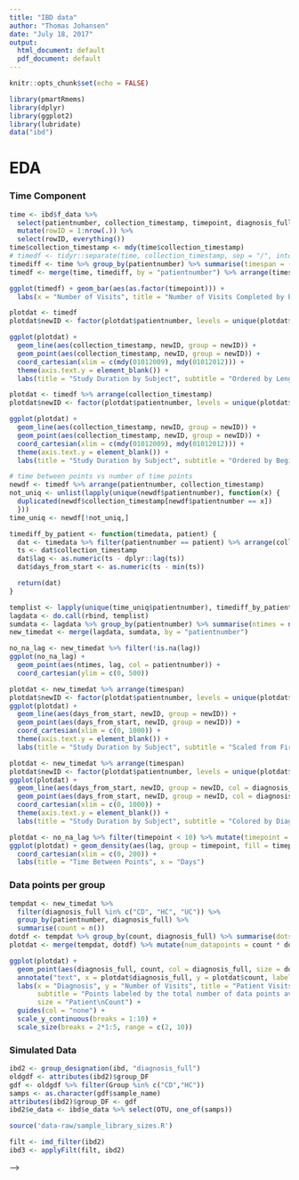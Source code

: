```yaml
---
title: "IBD data"
author: "Thomas Johansen"
date: "July 18, 2017"
output:
  html_document: default
  pdf_document: default
---
```

```r
knitr::opts_chunk$set(echo = FALSE)
```

```r
library(pmartRmems)
library(dplyr)
library(ggplot2)
library(lubridate)
data("ibd")
```

# EDA
### Time Component
```r
time <- ibd$f_data %>% 
  select(patientnumber, collection_timestamp, timepoint, diagnosis_full) %>% 
  mutate(rowID = 1:nrow(.)) %>%
  select(rowID, everything())
time$collection_timestamp <- mdy(time$collection_timestamp)
# timedf <- tidyr::separate(time, collection_timestamp, sep = "/", into = c("month","day","year"))
timediff <- time %>% group_by(patientnumber) %>% summarise(timespan = (max(collection_timestamp) - min(collection_timestamp))[[1]])
timedf <- merge(time, timediff, by = "patientnumber") %>% arrange(timespan)
```

```r
ggplot(timedf) + geom_bar(aes(as.factor(timepoint))) + 
  labs(x = "Number of Visits", title = "Number of Visits Completed by Each Patient")
```


```r
plotdat <- timedf
plotdat$newID <- factor(plotdat$patientnumber, levels = unique(plotdat$patientnumber))

ggplot(plotdat) + 
  geom_line(aes(collection_timestamp, newID, group = newID)) + 
  geom_point(aes(collection_timestamp, newID, group = newID)) +
  coord_cartesian(xlim = c(mdy(01012009), mdy(01012012))) + 
  theme(axis.text.y = element_blank()) +
  labs(title = "Study Duration by Subject", subtitle = "Ordered by Length of Study")
```

```r
plotdat <- timedf %>% arrange(collection_timestamp)
plotdat$newID <- factor(plotdat$patientnumber, levels = unique(plotdat$patientnumber))

ggplot(plotdat) + 
  geom_line(aes(collection_timestamp, newID, group = newID)) + 
  geom_point(aes(collection_timestamp, newID, group = newID)) +
  coord_cartesian(xlim = c(mdy(01012009), mdy(01012012))) + 
  theme(axis.text.y = element_blank()) +
  labs(title = "Study Duration by Subject", subtitle = "Ordered by Beginning Date of Study")
```

```r
# time between points vs number of time points
newdf <- timedf %>% arrange(patientnumber, collection_timestamp)
not_uniq <- unlist(lapply(unique(newdf$patientnumber), function(x) {
  duplicated(newdf$collection_timestamp[newdf$patientnumber == x])
  }))
time_uniq <- newdf[!not_uniq,]

timediff_by_patient <- function(timedata, patient) {
  dat <- timedata %>% filter(patientnumber == patient) %>% arrange(collection_timestamp)
  ts <- dat$collection_timestamp
  dat$lag <- as.numeric(ts - dplyr::lag(ts))
  dat$days_from_start <- as.numeric(ts - min(ts))

  return(dat)
}

templist <- lapply(unique(time_uniq$patientnumber), timediff_by_patient, timedata = time_uniq)
lagdata <- do.call(rbind, templist)
sumdata <- lagdata %>% group_by(patientnumber) %>% summarise(ntimes = n())
new_timedat <- merge(lagdata, sumdata, by = "patientnumber")
```

```r
no_na_lag <- new_timedat %>% filter(!is.na(lag))
ggplot(no_na_lag) + 
  geom_point(aes(ntimes, lag, col = patientnumber)) + 
  coord_cartesian(ylim = c(0, 500))
```

```r
plotdat <- new_timedat %>% arrange(timespan)
plotdat$newID <- factor(plotdat$patientnumber, levels = unique(plotdat$patientnumber))
ggplot(plotdat) + 
  geom_line(aes(days_from_start, newID, group = newID)) + 
  geom_point(aes(days_from_start, newID, group = newID)) +
  coord_cartesian(xlim = c(0, 1000)) +
  theme(axis.text.y = element_blank()) +
  labs(title = "Study Duration by Subject", subtitle = "Scaled from First Study")
```

```r
plotdat <- new_timedat %>% arrange(timespan)
plotdat$newID <- factor(plotdat$patientnumber, levels = unique(plotdat$patientnumber))
ggplot(plotdat) + 
  geom_line(aes(days_from_start, newID, group = newID, col = diagnosis_full)) + 
  geom_point(aes(days_from_start, newID, group = newID, col = diagnosis_full)) +
  coord_cartesian(xlim = c(0, 1000)) +
  theme(axis.text.y = element_blank()) +
  labs(title = "Study Duration by Subject", subtitle = "Colored by Diagnosis")
```

```r
plotdat <- no_na_lag %>% filter(timepoint < 10) %>% mutate(timepoint = as.factor(timepoint))
ggplot(plotdat) + geom_density(aes(lag, group = timepoint, fill = timepoint), alpha = 0.5) +
  coord_cartesian(xlim = c(0, 200)) +
  labs(title = "Time Between Points", x = "Days")
```

### Data points per group
```r
tempdat <- new_timedat %>% 
  filter(diagnosis_full %in% c("CD", "HC", "UC")) %>% 
  group_by(patientnumber, diagnosis_full) %>% 
  summarise(count = n())
dotdf <- tempdat %>% group_by(count, diagnosis_full) %>% summarise(dotsize = n())
plotdat <- merge(tempdat, dotdf) %>% mutate(num_datapoints = count * dotsize)

ggplot(plotdat) + 
  geom_point(aes(diagnosis_full, count, col = diagnosis_full, size = dotsize)) +
  annotate("text", x = plotdat$diagnosis_full, y = plotdat$count, label = plotdat$num_datapoints) +
  labs(x = "Diagnosis", y = "Number of Visits", title = "Patient Visits by Diagnosis Type", 
       subtitle = "Points labeled by the total number of data points available", 
       size = "Patient\nCount") +
  guides(col = "none") +
  scale_y_continuous(breaks = 1:10) + 
  scale_size(breaks = 2*1:5, range = c(2, 10))
```


### Simulated Data

```r
ibd2 <- group_designation(ibd, "diagnosis_full")
oldgdf <- attributes(ibd2)$group_DF
gdf <- oldgdf %>% filter(Group %in% c("CD","HC"))
samps <- as.character(gdf$sample_name)
attributes(ibd2)$group_DF <- gdf
ibd2$e_data <- ibd$e_data %>% select(OTU, one_of(samps))
```

```r
source('data-raw/sample_library_sizes.R')
```

```r
filt <- imd_filter(ibd2)
ibd3 <- applyFilt(filt, ibd2)
```



<!-- ```{r echo = FALSE} -->
<!-- ttest_rrna <- function(edata, paired = FALSE, groups = NULL) { -->

<!--   # split data into groups -->
<!--   ncols <- ncol(edata) -->
<!--   nrows <- nrow(edata) -->
<!-- # browser() -->
<!--   if (is.null(groups)) { -->
<!--     df1 <- edata[,1:floor(ncols/2)] -->
<!--     df2 <- edata[,floor(ncols/2):ncols] -->
<!--   } else { -->
<!--     df1 <- edata[,groups[[1]]] -->
<!--     df2 <- edata[,groups[[2]]] -->
<!--   } -->

<!--   # run tests, return p-values -->
<!--   if (!paired) { -->
<!--     return(sapply(1:nrows, function(i) t.test(df2[i,], df1[i,])$p.value)) -->
<!--   } else { -->
<!--     if (ncol(df1) != ncol(df2)) stop("Not paired data") -->
<!--     return(sapply(1:nrows, function(i) t.test(df2[i,] - df1[i,])$p.value)) -->
<!--   } -->
<!-- } -->

<!-- transform_raw_data_clr <- function(rawdata, shift = 0.5) { -->

<!--   # log transform and shift data -->
<!--   logdata <- log2(rawdata + shift) -->

<!--   # denominator -->
<!--   transdata <- apply(logdata, 2, function(x){x - mean(x)}) -->

<!--   return(transdata) -->
<!-- } -->
<!-- ``` -->

<!-- ```{r} -->
<!-- # filter out missing by group -->
<!-- filt <- nonmissing_filter(ibd2) -->
<!-- ibd3 <- applyFilt(filt, ibd2) -->
<!-- groups <- list(which(gdf$Group == "CD"), which(gdf$Group == "UC")) -->
<!-- edata <- transform_raw_data_clr(ibd3$e_data[,-1]) -->
<!-- pvals <- ttest_rrna(edata, paired = FALSE, groups = groups) -->
<!-- ``` -->

<!-- ```{r} -->
<!-- nmpg <- nonmissing_per_group(ibd3) -->
<!-- tot <- nmpg$nonmiss_totals -->
<!-- pdat <- as.data.frame(cbind(tot, pval=pvals)) -->
<!-- ``` -->

<!-- ```{r} -->
<!-- ggplot(pdat) + geom_point(aes(CD, UC, col = pval), alpha = 0.3) + viridis::scale_color_viridis() -->

<!-- pdat %>% filter(pval < 0.05) %>% ggplot() + geom_point(aes(CD, UC, col = pval), alpha = 0.3) +  -->
<!--   viridis::scale_color_viridis() -->

<!-- nonsig <- pdat %>% filter(pval > 0.05) -->
<!-- ggplot(nonsig) + geom_point(aes(CD, UC, col = pval), alpha = 0.3) +  -->
<!--   viridis::scale_color_viridis() -->
<!-- lm(UC ~ CD, data = nonsig)$coef -->
<!-- ``` -->



<!-- <!-- ### ALDEx --> -->
<!-- ```{r ALDEx2 p-values, echo = FALSE, message = FALSE, warning = FALSE, eval = FALSE} -->
<!-- dat <- ibd3$e_data[,-1] -->
<!-- gdf <- attr(ibd3, "group_DF") -->
<!-- conds <- gdf$Group -->
<!-- mc <- 128 -->
<!-- x <- ALDEx2::aldex.clr(dat, conds, mc.samples = mc, denom = "all") -->
<!-- source('C:/Users/joha328/Documents/ALDEx2/R/clr_ttest.r') -->
<!-- source('C:/Users/joha328/Documents/ALDEx2/R/progress.R') -->
<!-- source('C:/Users/joha328/Documents/ALDEx2/R/stats.fast.R') -->
<!-- xt <- aldex.ttest(x, conds, paired.test = FALSE) -->
<!-- # xt <- readRDS("C:/Users/joha328/Documents/ALDEx2/inst/xt.rds") -->
<!-- pvals <- xt[,1] -->
<!-- ``` -->
